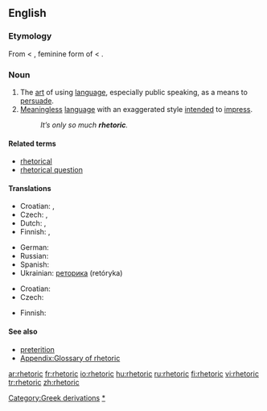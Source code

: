 ==English==
{{wikipedia}}

===Etymology===
From {{etyl|la}} {{term|rhetorica|rhētorica|langg=la}} < {{etyl|grc}} {{term|sc=polytonic|ῥητορική|tr=rētorikē|lang=grc}}, feminine form of {{term|sc=polytonic|ῥητορικός|tr=rhētorikos||concerning public speech|lang=grc}} < {{term|sc=polytonic|ῥήτωρ|tr=rhētōr||public speaker|lang=grc}}.

===Noun===
{{en-noun|-}}

# The [[art]] of using [[language]], especially public speaking, as a means to [[persuade]].
# [[meaningless|Meaningless]] [[language]] with an exaggerated style [[intend]]ed to [[impress]].
#: ''It’s only so much '''rhetoric'''.''

====Related terms====
* [[rhetorical]]
* [[rhetorical question]]

====Translations====
{{trans-top|art of using language for persuasion}}
* Croatian: {{t-|hr|retorika|alt=retòrika|f}}, {{t-|hr|govorništvo|alt=gòvōrnīštvo|n}}
* Czech: {{t-|cs|řečnictví|n}}, {{t-|cs|rétorika|f}}
* Dutch: {{t-|nl|redekunde|f}}, {{t-|nl|retorica|f}}
* Finnish: {{t|fi|puhetaito}}, {{t|fi|retoriikka}}
{{trans-mid}}
* German: {{t+|de|Rhetorik|f}}
* Russian: {{t|ru|реторика|tr=retórika|f}}
* Spanish: {{t-|es|retórica|f}}
* Ukrainian: [[реторика]] (retóryka) {{f}}
{{trans-bottom}}

{{trans-top|meaningless language}}
* Croatian: {{t-|hr|retorika|alt=retòrika|f}}
* Czech: {{t|cs|rétorika|f}}
{{trans-mid}}
* Finnish: {{t|fi|retoriikka}}
{{trans-bottom}}

====See also====
* [[preterition]] <!--  you don't speak of something but you evoke it under a negative way -->
* [[Appendix:Glossary of rhetoric]]

[[Category:Greek derivations]]
[[Category:Rhetoric|*]]

[[ar:rhetoric]]
[[fr:rhetoric]]
[[io:rhetoric]]
[[hu:rhetoric]]
[[ru:rhetoric]]
[[fi:rhetoric]]
[[vi:rhetoric]]
[[tr:rhetoric]]
[[zh:rhetoric]]